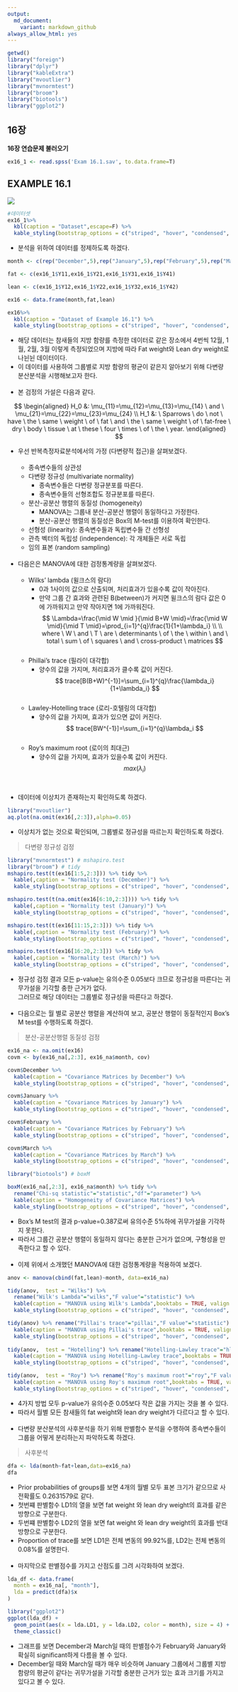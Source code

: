 ```yaml
---
output:
  md_document:
    variant: markdown_github
always_allow_html: yes
---
```


```r
getwd()
library("foreign")
library("dplyr")
library("kableExtra")
library("mvoutlier")
library("mvnormtest")
library("broom")
library("biotools")
library("ggplot2")
```

## 16장

**16장 연습문제 불러오기**

```r
ex16_1 <- read.spss('Exam 16.1.sav', to.data.frame=T)
```

## EXAMPLE 16.1

![](C:/git_blog/study/img/의학통계방법론/ch16/16-1.png)

```r
#데이터셋
ex16_1%>%
  kbl(caption = "Dataset",escape=F) %>%
  kable_styling(bootstrap_options = c("striped", "hover", "condensed", "responsive"))
```

- 분석을 위하여 데이터를 정제하도록 하겠다.


```r
month <- c(rep("December",5),rep("January",5),rep("February",5),rep("March",5))

fat <- c(ex16_1$Y11,ex16_1$Y21,ex16_1$Y31,ex16_1$Y41) 

lean <- c(ex16_1$Y12,ex16_1$Y22,ex16_1$Y32,ex16_1$Y42)

ex16 <- data.frame(month,fat,lean)

ex16%>%
  kbl(caption = "Dataset of Example 16.1") %>%
  kable_styling(bootstrap_options = c("striped", "hover", "condensed", "responsive"))
```

- 해당 데이터는 참새들의 지방 함량를 측정한 데이터로 같은 장소에서 4번씩 12월, 1월, 2월, 3월 이렇게 측정되었으며 지방에 따라 Fat weight와 Lean dry weight로 나뉜뉜 데이터이다.<br/>
- 이 데이터를 사용하여 그룹별로 지방 함량의 평균이 같은지 알아보기 위해 다변량 분산분석을 시행해보고자 한다.<br/><br/>
- 본 검정의 가설은 다음과 같다.

$$
\begin{aligned}
H_0 &: \mu_{11}=\mu_{12}=\mu_{13}=\mu_{14} \ and \ \mu_{21}=\mu_{22}=\mu_{23}=\mu_{24} \\
H_1 &: \ Sparrows \ do \ not \ have \ the \ same \ weight \ of \ fat \ and \ the \ same \ weight \ of \ fat-free \ dry \ body \ tissue \ at \ these \ four \ times \ of \ the \ year.
\end{aligned}
$$

* 우선 반복측정자료분석에서의 가정 (다변량적 접근)을 살펴보겠다.<br/><br/>
  - 종속변수들의 상관성<br/>
  - 다변량 정규성 (multivariate normality)<br/>
    - 종속변수들은 다변량 정규분포를 따른다.<br/>
    - 종속변수들의 선형조합도 정규분포를 따른다.<br/>
  - 분산-공분산 행렬의 동질성 (homogeneity)<br/>
    - MANOVA는 그룹내 분산-공분산 행렬이 동일하다고 가정한다.<br/>
    - 분산-공분산 행렬의 동질성은 Box의 M-test를 이용하여 확인한다.<br/>
  - 선형성 (linearity): 종속변수들과 독립변수들 간 선형성<br/>
  - 관측 벡터의 독립성 (independence): 각 개체들은 서로 독립<br/>
  - 임의 표본 (random sampling)
<br/>
<br/>
* 다음은은 MANOVA에 대한 검정통계량을 살펴보겠다. <br/><br/>
  - Wilks' lambda (윌크스의 람다)<br/>
    - 0과 1사이의 값으로 산출되며, 처리효과가 있을수록 값이 작아진다.
    - 만약 그룹 간 효과와 관련된 B(between)가 커지면 윌크스의 람다 값은 0에 가까워지고 만약 작아지면 1에 가까워진다.<br/>$$ \Lambda=\frac{\mid W \mid }{\mid B+W \mid}=\frac{\mid W \mid}{\mid T \mid}=\prod_{i=1}^{q}\frac{1}{1+\lambda_i} \\ 
\\
where \ W \ and \ T \ are \ determinants \ of \ the \ within \ and \ total \ sum \ of \ squares \ and \ cross-product \ matrices
$$<br/>
  - Phillai's trace (필라이 대각합)
    - 양수의 값을 가지며, 처리효과가 클수록 값이 커진다.<br/>$$
trace[B(B+W)^{-1}]=\sum_{i=1}^{q}\frac{\lambda_i}{1+\lambda_i}
$$<br/>
  - Lawley-Hotelling trace (로리-호텔링의 대각합)
    - 양수의 값을 가지며, 효과가 있으면 값이 커진다.<br/>$$
trace[BW^{-1}]=\sum_{i=1}^{q}\lambda_i
$$<br/>
  - Roy's maximum root (로이의 최대근)
    - 양수의 값을 가지며, 효과가 있을수록 값이 커진다.<br/>$$
max(\lambda_i)
$$<br/><br/>
- 데이터에 이상치가 존재하는지 확인하도록 하겠다.

```r
library("mvoutlier")
aq.plot(na.omit(ex16[,2:3]),alpha=0.05)
```

- 이상치가 없는 것으로 확인되며, 그룹별로 정규성을 따르는지 확인하도록 하겠다.

> 다변량 정규성 검정

```r
library("mvnormtest") # mshapiro.test
library("broom") # tidy
mshapiro.test(t(ex16[1:5,2:3])) %>% tidy %>% 
  kable(,caption = "Normality test (December)") %>%
  kable_styling(bootstrap_options = c("striped", "hover", "condensed", "responsive"))

mshapiro.test(t(na.omit(ex16[6:10,2:3]))) %>% tidy %>% 
  kable(,caption = "Normality test (January)") %>%
  kable_styling(bootstrap_options = c("striped", "hover", "condensed", "responsive"))

mshapiro.test(t(ex16[11:15,2:3])) %>% tidy %>% 
  kable(,caption = "Normality test (February)") %>%
  kable_styling(bootstrap_options = c("striped", "hover", "condensed", "responsive"))

mshapiro.test(t(ex16[16:20,2:3])) %>% tidy %>% 
  kable(,caption = "Normality test (March)") %>%
  kable_styling(bootstrap_options = c("striped", "hover", "condensed", "responsive"))
```

- 정규성 검정 결과 모든 p-value는 유의수준 0.05보다 크므로 정규성을 따른다는 귀무가설을 기각할 충한 근거가 없다. <br/>
그러므로 해당 데이터는 그룹별로 정규성을 따른다고 하겠다.<br/><br/>
- 다음으로는 월 별로 공분산 행렬을 계산하여 보고, 공분산 행렬이 동질적인지 Box's M test를 수행하도록 하겠다.

> 분산-공분산행렬 동질성 검정

```r
ex16_na <- na.omit(ex16)
covm <- by(ex16_na[,2:3], ex16_na$month, cov)

covm$December %>% 
  kable(caption = "Covariance Matrices by December") %>%
  kable_styling(bootstrap_options = c("striped", "hover", "condensed", "responsive"))

covm$January %>% 
  kable(caption = "Covariance Matrices by January") %>%
  kable_styling(bootstrap_options = c("striped", "hover", "condensed", "responsive"))

covm$February %>% 
  kable(caption = "Covariance Matrices by February") %>%
  kable_styling(bootstrap_options = c("striped", "hover", "condensed", "responsive"))

covm$March %>% 
  kable(caption = "Covariance Matrices by March") %>%
  kable_styling(bootstrap_options = c("striped", "hover", "condensed", "responsive"))
```

```r
library("biotools") # boxM

boxM(ex16_na[,2:3], ex16_na$month) %>% tidy %>% 
  rename("Chi-sq statistic"="statistic","df"="parameter") %>% 
  kable(caption = "Homogeneity of Covariance Matrices") %>%
  kable_styling(bootstrap_options = c("striped", "hover", "condensed", "responsive"))
```

- Box’s M test의 결과 p-value=0.387로써 유의수준 5%하에 귀무가설을 기각하지 못한다.<br/>
- 따라서 그룹간 공분산 행렬이 동일하지 않다는 충분한 근거가 없으며, 구형성을 만족한다고 할 수 있다.<br/><br/>
- 이제 위에서 소개했던 MANOVA에 대한 검정통계량을 적용하여 보겠다.

```r
anov <- manova(cbind(fat,lean)~month, data=ex16_na)

tidy(anov,  test = "Wilks") %>% 
  rename("Wilk's Lambda"="wilks","F value"="statistic") %>% 
  kable(caption = "MANOVA using Wilk's Lambda",booktabs = TRUE, valign = 't') %>%
  kable_styling(bootstrap_options = c("striped", "hover", "condensed", "responsive"))

tidy(anov) %>% rename("Pillai's trace"="pillai","F value"="statistic") %>% 
  kable(caption = "MANOVA using Pillai's trace",booktabs = TRUE, valign = 't') %>%
  kable_styling(bootstrap_options = c("striped", "hover", "condensed", "responsive"))
 
tidy(anov,  test = "Hotelling") %>% rename("Hotelling-Lawley trace"="hl","F value"="statistic") %>% 
  kable(caption = "MANOVA using Hotelling-Lawley trace",booktabs = TRUE, valign = 't') %>%
  kable_styling(bootstrap_options = c("striped", "hover", "condensed", "responsive"))

tidy(anov,  test = "Roy") %>% rename("Roy's maximum root"="roy","F value"="statistic") %>% 
  kable(caption = "MANOVA using Roy's maximum root",booktabs = TRUE, valign = 't') %>%
  kable_styling(bootstrap_options = c("striped", "hover", "condensed", "responsive"))
```

- 4가지 방법 모두 p-value가 유의수준 0.05보다 작은 값을 가지는 것을 볼 수 있다. <br/>
- 따라서 월별 모든 참새들의 fat weight와 lean dry weight가 다르다고 할 수 있다. <br/><br/>
- 다변량 분산분석의 사후분석을 하기 위해 판별함수 분석을 수행하여 종속변수들이 그룹을 어떻게 분리하는지 파악하도록 하겠다.

> 사후분석

```r
dfa <- lda(month~fat+lean,data=ex16_na)
dfa
```

- Prior probabilities of groups를 보면 4개의 월별 모두 표본 크기가 같으므로 사전확률도 0.2631579로 같다.<br/>
- 첫번쨰 판별함수 LD1의 열을 보면 fat weight 와 lean dry weight의 효과를 같은 방향으로 구분한다.<br/>
- 두번쨰 판별함수 LD2의 열을 보면 fat weight 와 lean dry weight의 효과를 반대 방향으로 구분한다.<br/>
- Proportion of trace를 보면 LD1은 전체 변동의 99.92%를, LD2는 전체 변동의 0.08%를 설명한다.<br/><br/>
- 마지막으로 판별점수를 가지고 산점도를 그려 시각화하여 보겠다.

```r
lda_df <- data.frame(
  month = ex16_na[, "month"],
  lda = predict(dfa)$x
)

library("ggplot2")
ggplot(lda_df) +
  geom_point(aes(x = lda.LD1, y = lda.LD2, color = month), size = 4) +
  theme_classic()
```

- 그래프를 보면 December과 March일 때의 판별점수가 February와 January와 확실히 significant하게 다름을 볼 수 있다.<br/>
- December일 때와 March일 때가 매우 비슷하며 January 그룹에서 그룹별 지방함량의 평균이 같다는 귀무가설을 기각할 충분한 근거가 있는 효과 크기를 가지고 있다고 볼 수 있다.